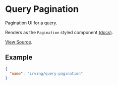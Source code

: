 <Meta title="WordPress Components|Query Pagination" />

# Query Pagination
Pagination UI for a query.

Renders as the `Pagination` styled component [(docs)](?path=/docs/styled-components-pagination--basic-eample).

[View Source](https://github.com/alleyinteractive/wp-irving/tree/master/inc/components/components/query-pagination).

## Example
```json
{
  "name": "irving/query-pagination"
}
```
